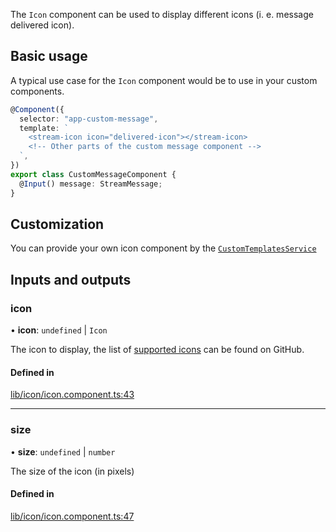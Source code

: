 The `Icon` component can be used to display different icons (i. e. message delivered icon).

## Basic usage

A typical use case for the `Icon` component would be to use in your custom components.

```typescript
@Component({
  selector: "app-custom-message",
  template: `
    <stream-icon icon="delivered-icon"></stream-icon>
    <!-- Other parts of the custom message component -->
  `,
})
export class CustomMessageComponent {
  @Input() message: StreamMessage;
}
```

## Customization

You can provide your own icon component by the [`CustomTemplatesService`](../services/CustomTemplatesService.mdx)

[//]: # "Start of generated content"
## Inputs and outputs 


### icon

• **icon**: `undefined` \| `Icon`

The icon to display, the list of [supported icons](https://github.com/GetStream/stream-chat-angular/tree/master/projects/stream-chat-angular/src/lib/icon/icon.component.ts) can be found on GitHub.

#### Defined in

[lib/icon/icon.component.ts:43](https://github.com/GetStream/stream-chat-angular/blob/f27b467/projects/stream-chat-angular/src/lib/icon/icon.component.ts#L43)

___

### size

• **size**: `undefined` \| `number`

The size of the icon (in pixels)

#### Defined in

[lib/icon/icon.component.ts:47](https://github.com/GetStream/stream-chat-angular/blob/f27b467/projects/stream-chat-angular/src/lib/icon/icon.component.ts#L47)

[//]: # "End of generated content"
